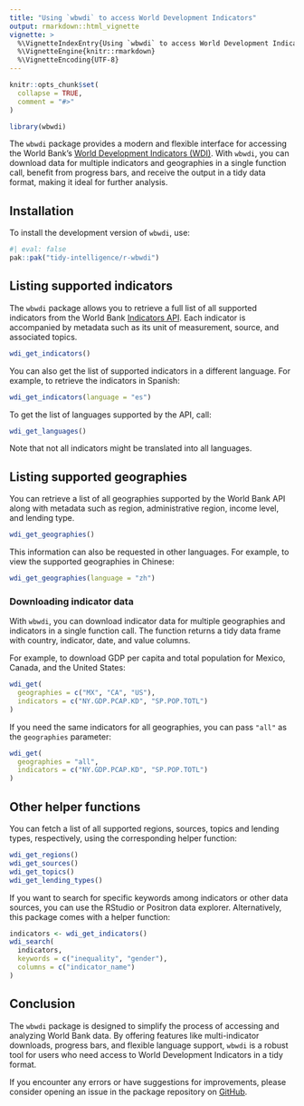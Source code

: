 ```yaml
---
title: "Using `wbwdi` to access World Development Indicators"
output: rmarkdown::html_vignette
vignette: >
  %\VignetteIndexEntry{Using `wbwdi` to access World Development Indicators}
  %\VignetteEngine{knitr::rmarkdown}
  %\VignetteEncoding{UTF-8}
---
```


```r
knitr::opts_chunk$set(
  collapse = TRUE,
  comment = "#>"
)
```

```r
library(wbwdi)
```

The `wbwdi` package provides a modern and flexible interface for accessing the World Bank’s [World Development Indicators (WDI)](https://datatopics.worldbank.org/world-development-indicators/). With `wbwdi`, you can download data for multiple indicators and geographies in a single function call, benefit from progress bars, and receive the output in a tidy data format, making it ideal for further analysis.

## Installation

To install the development version of `wbwdi`, use:

```r
#| eval: false
pak::pak("tidy-intelligence/r-wbwdi")
```

## Listing supported indicators

The `wbwdi` package allows you to retrieve a full list of all supported indicators from the World Bank [Indicators API](https://datahelpdesk.worldbank.org/knowledgebase/articles/889392-about-the-indicators-api-documentation). Each indicator is accompanied by metadata such as its unit of measurement, source, and associated topics.

```r
wdi_get_indicators()
```

You can also get the list of supported indicators in a different language. For example, to retrieve the indicators in Spanish:

```r
wdi_get_indicators(language = "es")
```

To get the list of languages supported by the API, call: 

```r
wdi_get_languages()
```

Note that not all indicators might be translated into all languages. 

## Listing supported geographies

You can retrieve a list of all geographies supported by the World Bank API along with metadata such as region, administrative region, income level, and lending type.

```r
wdi_get_geographies()
```

This information can also be requested in other languages. For example, to view the supported geographies in Chinese:

```r
wdi_get_geographies(language = "zh")
```

### Downloading indicator data

With `wbwdi`, you can download indicator data for multiple geographies and indicators in a single function call. The function returns a tidy data frame with country, indicator, date, and value columns.

For example, to download GDP per capita and total population for Mexico, Canada, and the United States:

```r
wdi_get(
  geographies = c("MX", "CA", "US"),
  indicators = c("NY.GDP.PCAP.KD", "SP.POP.TOTL")
)
```

If you need the same indicators for all geographies, you can pass `"all"` as the `geographies` parameter:

```r
wdi_get(
  geographies = "all",
  indicators = c("NY.GDP.PCAP.KD", "SP.POP.TOTL")
)
```

## Other helper functions

You can fetch a list of all supported regions, sources, topics and lending types, respectively, using the corresponding helper function:

```r
wdi_get_regions()
wdi_get_sources()
wdi_get_topics()
wdi_get_lending_types()
```

If you want to search for specific keywords among indicators or other data sources, you can use the RStudio or Positron data explorer. Alternatively, this package comes with a helper function:

```r
indicators <- wdi_get_indicators()
wdi_search(
  indicators,
  keywords = c("inequality", "gender"),
  columns = c("indicator_name")
)
```

## Conclusion

The `wbwdi` package is designed to simplify the process of accessing and analyzing World Bank data. By offering features like multi-indicator downloads, progress bars, and flexible language support, `wbwdi` is a robust tool for users who need access to World Development Indicators in a tidy format.

If you encounter any errors or have suggestions for improvements, please consider opening an issue in the package repository on [GitHub](https://github.com/tidy-intelligence/r-wbwdi/issues).
